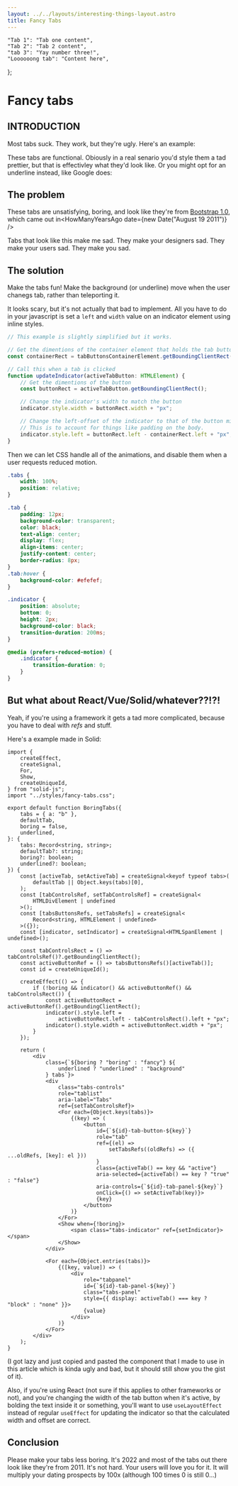 ```yaml
---
layout: ../../layouts/interesting-things-layout.astro
title: Fancy Tabs
---
```


	"Tab 1": "Tab one content",
	"Tab 2": "Tab 2 content",
	"tab 3": "Yay number three!",
	"Loooooong tab": "Content here",
};


# Fancy tabs

## INTRODUCTION

Most tabs suck. They work, but they're ugly. Here's an example:

<Tabs client:load tabs={tabs} boring />

These tabs are functional. Obiously in a real senario you'd style them a tad
prettier, but that is effectivley what they'd look like. Or you might opt for an
underline instead, like Google does:

<Tabs client:load tabs={tabs} boring underlined />

## The problem

These tabs are unsatisfying, boring, and look like they're from
[Bootstrap 1.0](https://getbootstrap.com/1.0.0/#navigation), which came out
in<HowManyYearsAgo date={new Date("August 19 2011")} />

Tabs that look like this make me sad. They make your designers sad. They make
your users sad. They make you sad.

## The solution

Make the tabs fun! Make the background (or underline) move when the user chanegs
tab, rather than teleporting it.

<Tabs client:load tabs={tabs} />

<Tabs client:load tabs={tabs} underlined />

It looks scary, but it's not actually that bad to implement. All you have to do
in your javascript is set a `left` and `width` value on an indicator element
using inline styles.

```ts
// This example is slightly simplified but it works.

// Get the dimentions of the container element that holds the tab buttons.
const containerRect = tabButtonsContainerElement.getBoundingClientRect();

// Call this when a tab is clicked
function updateIndicator(activeTabButton: HTMLElement) {
	// Get the dimentions of the button
	const buttonRect = activeTabButton.getBoundingClientRect();

	// Change the indicator's width to match the button
	indicator.style.width = buttonRect.width + "px";

	// Change the left-offset of the indicator to that of the button minus the parent's left-offset.
	// This is to account for things like padding on the body.
	indicator.style.left = buttonRect.left - containerRect.left + "px";
}
```

Then we can let CSS handle all of the animations, and disable them when a user
requests reduced motion.

```css
.tabs {
	width: 100%;
	position: relative;
}

.tab {
	padding: 12px;
	background-color: transparent;
	color: black;
	text-align: center;
	display: flex;
	align-items: center;
	justify-content: center;
	border-radius: 8px;
}
.tab:hover {
	background-color: #efefef;
}

.indicator {
	position: absolute;
	bottom: 0;
	height: 2px;
	background-color: black;
	transition-duration: 200ms;
}

@media (prefers-reduced-motion) {
	.indicator {
		transition-duration: 0;
	}
}
```

## But what about React/Vue/Solid/whatever??!?!

Yeah, if you're using a framework it gets a tad more complicated, because you
have to deal with _refs_ and stuff.

Here's a example made in Solid:

```tsx
import {
	createEffect,
	createSignal,
	For,
	Show,
	createUniqueId,
} from "solid-js";
import "../styles/fancy-tabs.css";

export default function BoringTabs({
	tabs = { a: "b" },
	defaultTab,
	boring = false,
	underlined,
}: {
	tabs: Record<string, string>;
	defaultTab?: string;
	boring?: boolean;
	underlined?: boolean;
}) {
	const [activeTab, setActiveTab] = createSignal<keyof typeof tabs>(
		defaultTab || Object.keys(tabs)[0],
	);
	const [tabControlsRef, setTabControlsRef] = createSignal<
		HTMLDivElement | undefined
	>();
	const [tabsButtonsRefs, setTabsRefs] = createSignal<
		Record<string, HTMLElement | undefined>
	>({});
	const [indicator, setIndicator] = createSignal<HTMLSpanElement | undefined>();

	const tabControlsRect = () => tabControlsRef()?.getBoundingClientRect();
	const activeButtonRef = () => tabsButtonsRefs()[activeTab()];
	const id = createUniqueId();

	createEffect(() => {
		if (!boring && indicator() && activeButtonRef() && tabControlsRect()) {
			const activeButtonRect = activeButtonRef().getBoundingClientRect();
			indicator().style.left =
				activeButtonRect.left - tabControlsRect().left + "px";
			indicator().style.width = activeButtonRect.width + "px";
		}
	});

	return (
		<div
			class={`${boring ? "boring" : "fancy"} ${
				underlined ? "underlined" : "background"
			} tabs`}>
			<div
				class="tabs-controls"
				role="tablist"
				aria-label="Tabs"
				ref={setTabControlsRef}>
				<For each={Object.keys(tabs)}>
					{(key) => (
						<button
							id={`${id}-tab-button-${key}`}
							role="tab"
							ref={(el) =>
								setTabsRefs((oldRefs) => ({ ...oldRefs, [key]: el }))
							}
							class={activeTab() == key && "active"}
							aria-selected={activeTab() == key ? "true" : "false"}
							aria-controls={`${id}-tab-panel-${key}`}
							onClick={() => setActiveTab(key)}>
							{key}
						</button>
					)}
				</For>
				<Show when={!boring}>
					<span class="tabs-indicator" ref={setIndicator}></span>
				</Show>
			</div>

			<For each={Object.entries(tabs)}>
				{([key, value]) => (
					<div
						role="tabpanel"
						id={`${id}-tab-panel-${key}`}
						class="tabs-panel"
						style={{ display: activeTab() === key ? "block" : "none" }}>
						{value}
					</div>
				)}
			</For>
		</div>
	);
}
```

(I got lazy and just copied and pasted the component that I made to use in this
article which is kinda ugly and bad, but it should still show you the gist of
it).

Also, if you're using React (not sure if this applies to other frameworks or
not), and you're changing the width of the tab button when it's active, by
bolding the text inside it or something, you'll want to use `useLayoutEffect`
instead of regular `useEffect` for updating the indicator so that the calculated
width and offset are correct.

## Conclusion

Please make your tabs less boring. It's 2022 and most of the tabs out there look
like they're from 2011. It's not hard. Your users will love you for it. It will
multiply your dating prospects by 100x (although 100 times 0 is still 0...)
